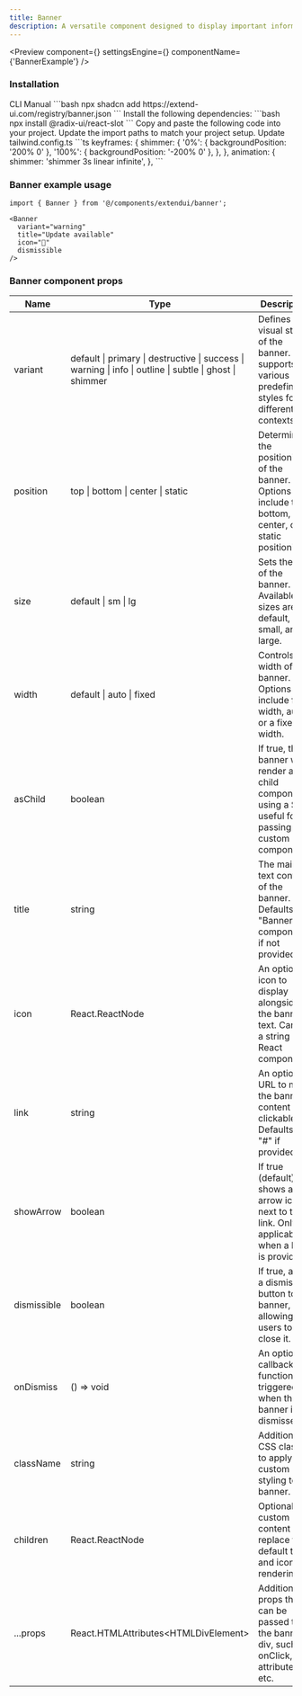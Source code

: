 ```yaml
---
title: Banner
description: A versatile component designed to display important information in a prominent and visually appealing way, offering a range of customization options for various use cases.
---
```


<Preview
  component={<BannerExample/>}
  settingsEngine={<BannerSettingsEngine/>}
  componentName={'BannerExample'}
/>

### Installation

<Tabs defaultValue="cli">
  <TabsList>
    <TabsTrigger value="cli">CLI</TabsTrigger>
    <TabsTrigger value="manual">Manual</TabsTrigger>
  </TabsList>
  <TabsContent value="cli">
    ```bash 
    npx shadcn add https://extend-ui.com/registry/banner.json 
    ```
  </TabsContent>
  <TabsContent value="manual">
    <Steps>
      <Step>
          Install the following dependencies: 
        ```bash 
        npx install @radix-ui/react-slot 
        ```
      </Step>
      <Step>
        Copy and paste the following code into your project.
        <ComponentSourceLive componentName={'Banner'} />
      </Step>
      <Step>Update the import paths to match your project setup.</Step>
      <Step>
        Update tailwind.config.ts
        ```ts
         keyframes: {
          shimmer: {
            '0%': { backgroundPosition: '200% 0' },
            '100%': { backgroundPosition: '-200% 0' },
          },
        },
        animation: {
          shimmer: 'shimmer 3s linear infinite',
        },
        ```
      </Step>
    </Steps>
  </TabsContent>
</Tabs>

### Banner example usage

```tsx
import { Banner } from '@/components/extendui/banner';
```

```tsx
<Banner 
  variant="warning" 
  title="Update available" 
  icon="🚀" 
  dismissible 
/>
```

### Banner component props

<div className="my-6 w-full overflow-x-auto">
  <table className="w-full border-collapse border border-gray-300 ">
    <thead>
      <tr>
        <th>Name</th>
        <th>Type</th>
        <th>Description</th>
      </tr>
    </thead>
    <tbody>
      <tr>
        <td>variant</td>
        <td>
          default | primary | destructive | success | warning | info | outline | subtle | ghost | shimmer
        </td>
        <td>
          Defines the visual style of the banner. It supports various predefined styles for different contexts.
        </td>
      </tr>
      <tr>
        <td>position</td>
        <td>top | bottom | center | static</td>
        <td>
          Determines the positioning of the banner. Options include top, bottom, center, or static positioning.
        </td>
      </tr>
      <tr>
        <td>size</td>
        <td>default | sm | lg</td>
        <td>
          Sets the size of the banner. Available sizes are default, small, and large.
        </td>
      </tr>
      <tr>
        <td>width</td>
        <td>default | auto | fixed</td>
        <td>
          Controls the width of the banner. Options include full width, auto, or a fixed width.
        </td>
      </tr>
      <tr>
        <td>asChild</td>
        <td>boolean</td>
        <td>
          If true, the banner will render as a child component using a Slot, useful for passing custom components.
        </td>
      </tr>
      <tr>
        <td>title</td>
        <td>string</td>
        <td>
          The main text content of the banner. Defaults to "Banner component" if not provided.
        </td>
      </tr>
      <tr>
        <td>icon</td>
        <td>React.ReactNode</td>
        <td>
          An optional icon to display alongside the banner text. Can be a string or a React component.
        </td>
      </tr>
      <tr>
        <td>link</td>
        <td>string</td>
        <td>
          An optional URL to make the banner content clickable. Defaults to "#" if provided.
        </td>
      </tr>
      <tr>
        <td>showArrow</td>
        <td>boolean</td>
        <td>
          If true (default), shows an arrow icon next to the link. Only applicable when a link is provided.
        </td>
      </tr>
      <tr>
        <td>dismissible</td>
        <td>boolean</td>
        <td>
          If true, adds a dismiss button to the banner, allowing users to close it.
        </td>
      </tr>
      <tr>
        <td>onDismiss</td>
        <td>() =&gt; void</td>
        <td>
          An optional callback function triggered when the banner is dismissed.
        </td>
      </tr>
      <tr>
        <td>className</td>
        <td>string</td>
        <td>
          Additional CSS classes to apply custom styling to the banner.
        </td>
      </tr>
      <tr>
        <td>children</td>
        <td>React.ReactNode</td>
        <td>
          Optional custom content to replace the default title and icon rendering.
        </td>
      </tr>
      <tr>
        <td>...props</td>
        <td>React.HTMLAttributes&lt;HTMLDivElement&gt;</td>
        <td>
          Additional props that can be passed to the banner div, such as onClick, data attributes, etc.
        </td>
      </tr>
    </tbody>
  </table>
</div>
